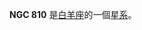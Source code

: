 {{NGCInfoBox|NGCID=NGC 810|發現者=讓·瑪璉·愛德華·史提芬|發現日期=1871年12月11日|其他編號=UGC 1583,MCG 2-6-26,ZWG 438.24|曆元=J2000.0
|赤經=2時5分28.6秒
|赤緯=13°15'4"|星座=白羊座|星體=星系|星等=13.9|表面亮度=14.8|藍等=14.9}}

'''NGC 810''' 是[[白羊座|白羊座]]的一個[[星系|星系]]。

{{NGCReference|810}}

{{Catalogs|NGC=810}}